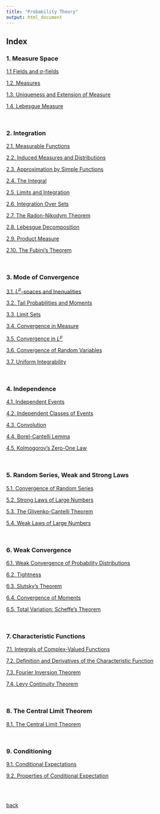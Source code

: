 ---
title: "Probability Theory"
output: html_document
---


## Index



### 1. Measure Space

[1.1 Fields and $\sigma$-fields](./prob1/1_1.html)

[1.2. Measures](./prob1/1_2.html)

[1.3. Uniqueness and Extension of Measure](./prob1/1_3.html)

[1.4. Lebesgue Measure](./prob1/1_4.html)

<br>

### 2. Integration

[2.1. Measurable Functions](./prob1/2_1.html)

[2.2. Induced Measures and Distributions](./prob1/2_2.html)

[2.3. Approximation by Simple Functions](./prob1/2_3.html)

[2.4. The Integral](./prob1/2_4.html)

[2.5. Limits and Integration](./prob1/2_5.html)

[2.6. Integration Over Sets](./prob1/2_6.html)

[2.7. The Radon-Nikodym Theorem](./prob1/2_7.html)

[2.8. Lebesgue Decomposition](./prob1/2_8.html)

[2.9. Product Measure](./prob1/2_9.html)

[2.10. The Fubini's Theorem](./prob1/2_10.html)

<br>

### 3. Mode of Convergence

[3.1. $L^p$-spaces and Inequalities](./prob1/3_1.html)

[3.2. Tail Probabilities and Moments](./prob1/3_2.html)

[3.3. Limit Sets](./prob1/3_3.html)

[3.4. Convergence in Measure](./prob1/3_4.html)

[3.5. Convergence in $L^p$](./prob1/3_5.html)

[3.6. Convergence of Random Variables](./prob1/3_6.html)

[3.7. Uniform Integrability](./prob1/3_7.html)

<br>

### 4. Independence

[4.1. Independent Events](./prob1/4_1.html)

[4.2. Independent Classes of Events](./prob1/4_2.html)

[4.3. Convolution](./prob1/4_3.html)

[4.4. Borel-Cantelli Lemma](./prob1/4_4.html)

[4.5. Kolmogorov's Zero-One Law](./prob1/4_5.html)

<br>

### 5. Random Series, Weak and Strong Laws

[5.1. Convergence of Random Series](./prob1/5_1.html)

[5.2. Strong Laws of Large Numbers](./prob1/5_2.html)

[5.3. The Glivenko-Cantelli Theorem](./prob1/5_3.html)

[5.4. Weak Laws of Large Numbers](./prob1/5_4.html)

<br>

### 6. Weak Convergence

[6.1. Weak Convergence of Probability Distributions](./prob1/6_1.html)

[6.2. Tightness](./prob1/6_2.html)

[6.3. Slutsky's Theorem](./prob1/6_3.html)

[6.4. Convergence of Moments](./prob1/6_4.html)

[6.5. Total Variation: Scheffe's Theorem](./prob1/6_5.html)

<br>

### 7. Characteristic Functions

[7.1. Integrals of Complex-Valued Functions](./prob1/7_1.html)

[7.2. Definition and Derivatives of the Characteristic Function](./prob1/7_2.html)

[7.3. Fourier Inversion Theorem](./prob1/7_3.html)

[7.4. Levy Continuity Theorem](./prob1/7_4.html)

<br>

### 8. The Central Limit Theorem

[8.1. The Central Limit Theorem](./prob1/8_1.html)

<br>

### 9. Conditioning

[9.1. Conditional Expectations](./prob1/9_1.html)

[9.2. Properties of Conditional Expectation](./prob1/9_2.html)

[]()

<br>
<br>

[back](../index.html)